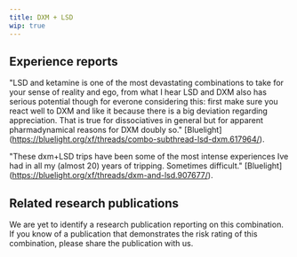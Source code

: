 ---
title: DXM + LSD
wip: true
---

## Experience reports

"LSD and ketamine is one of the most devastating combinations to take for your sense of reality and ego, from what I hear LSD and DXM also has serious potential though for everone considering this: first make sure you react well to DXM and like it because there is a big deviation regarding appreciation. That is true for dissociatives in general but for apparent pharmadynamical reasons for DXM doubly so." [Bluelight] (https://bluelight.org/xf/threads/combo-subthread-lsd-dxm.617964/).

"These dxm+LSD trips have been some of the most intense experiences Ive had in all my (almost 20) years of tripping. Sometimes difficult." [Bluelight] (https://bluelight.org/xf/threads/dxm-and-lsd.907677/).

## Related research publications

We are yet to identify a research publication reporting on this combination. If you know of a publication that demonstrates the risk rating of this combination, please share the publication with us.



